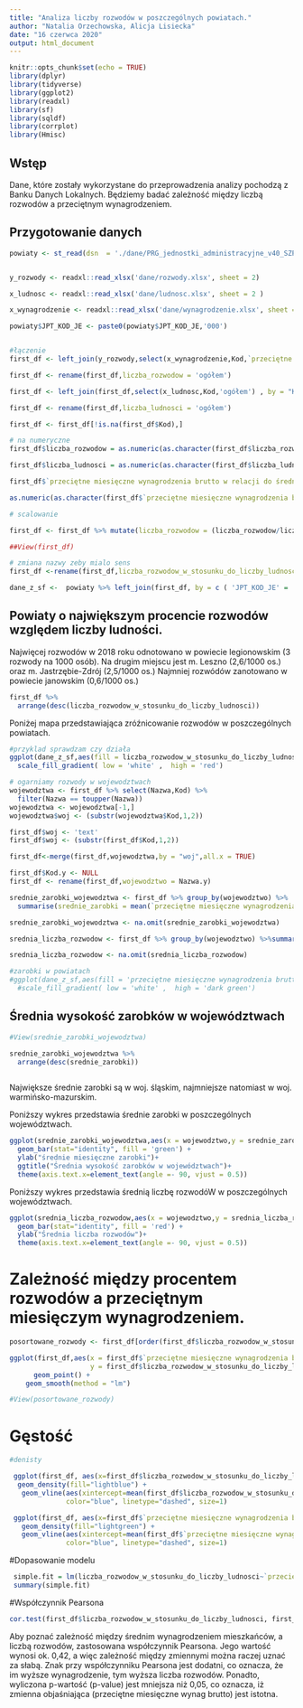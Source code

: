 ```yaml
---
title: "Analiza liczby rozwodów w poszczególnych powiatach."
author: "Natalia Orzechowska, Alicja Lisiecka"
date: "16 czerwca 2020"
output: html_document
---
```


```r
knitr::opts_chunk$set(echo = TRUE)
library(dplyr)
library(tidyverse)
library(ggplot2)
library(readxl)
library(sf)
library(sqldf)
library(corrplot)
library(Hmisc)
```

## Wstęp
Dane, które zostały wykorzystane do przeprowadzenia analizy pochodzą z Banku Danych Lokalnych. Będziemy badać zależność między liczbą rozwodów a przeciętnym wynagrodzeniem.


## Przygotowanie danych

```r
powiaty <- st_read(dsn  = './dane/PRG_jednostki_administracyjne_v40_SZPRG/Powiaty.shp')


y_rozwody <- readxl::read_xlsx('dane/rozwody.xlsx', sheet = 2)

x_ludnosc <- readxl::read_xlsx('dane/ludnosc.xlsx', sheet = 2 )

x_wynagrodzenie <- readxl::read_xlsx('dane/wynagrodzenie.xlsx', sheet = 2)

powiaty$JPT_KOD_JE <- paste0(powiaty$JPT_KOD_JE,'000')



```


```r
#łączenie
first_df <- left_join(y_rozwody,select(x_wynagrodzenie,Kod,`przeciętne miesięczne wynagrodzenia brutto w relacji do średniej krajowej (Polska=100)`) , by = "Kod")

first_df <- rename(first_df,liczba_rozwodow = 'ogółem')

first_df <- left_join(first_df,select(x_ludnosc,Kod,'ogółem') , by = "Kod")

first_df <- rename(first_df,liczba_ludnosci = 'ogółem')

first_df <- first_df[!is.na(first_df$Kod),]
```


```r
# na numeryczne 
first_df$liczba_rozwodow = as.numeric(as.character(first_df$liczba_rozwodow ))

first_df$liczba_ludnosci = as.numeric(as.character(first_df$liczba_ludnosci ))

first_df$`przeciętne miesięczne wynagrodzenia brutto w relacji do średniej krajowej (Polska=100)` = 

as.numeric(as.character(first_df$`przeciętne miesięczne wynagrodzenia brutto w relacji do średniej krajowej (Polska=100)` ))

```


```r
# scalowanie

first_df <- first_df %>% mutate(liczba_rozwodow = (liczba_rozwodow/liczba_ludnosci*100))
```

```r
##View(first_df)
```


```r
# zmiana nazwy zeby mialo sens
first_df <-rename(first_df,liczba_rozwodow_w_stosunku_do_liczby_ludnosci = liczba_rozwodow)

```



```r
dane_z_sf <-  powiaty %>% left_join(first_df, by = c ( 'JPT_KOD_JE' = 'Kod'))
```

## Powiaty o największym procencie rozwodów względem liczby ludności.

Najwięcej rozwodów w 2018 roku odnotowano w powiecie legionowskim (3 rozwody na 1000 osób). Na drugim miejscu jest m. Leszno (2,6/1000 os.) oraz m. Jastrzębie-Zdrój (2,5/1000 os.) Najmniej rozwódów zanotowano w powiecie janowskim (0,6/1000 os.)
```r
first_df %>%
  arrange(desc(liczba_rozwodow_w_stosunku_do_liczby_ludnosci))
```

Poniżej mapa przedstawiająca zróźnicowanie rozwodów w poszczególnych powiatach.
```r
#przyklad sprawdzam czy działa
ggplot(dane_z_sf,aes(fill = liczba_rozwodow_w_stosunku_do_liczby_ludnosci )) + geom_sf()+
  scale_fill_gradient( low = 'white' ,  high = 'red')
```



```r
# ogarniamy rozwody w wojewodztwach
wojewodztwa <- first_df %>% select(Nazwa,Kod) %>% 
  filter(Nazwa == toupper(Nazwa))
wojewodztwa <- wojewodztwa[-1,]
wojewodztwa$woj <- (substr(wojewodztwa$Kod,1,2))
```

```r
first_df$woj <- 'text'
first_df$woj <- (substr(first_df$Kod,1,2))

first_df<-merge(first_df,wojewodztwa,by = "woj",all.x = TRUE)

first_df$Kod.y <- NULL
first_df <- rename(first_df,wojewodztwo = Nazwa.y)
```



```r
srednie_zarobki_wojewodztwa <- first_df %>% group_by(wojewodztwo) %>%
  summarise(srednie_zarobki = mean(`przeciętne miesięczne wynagrodzenia brutto w relacji do średniej krajowej (Polska=100)`))

srednie_zarobki_wojewodztwa <- na.omit(srednie_zarobki_wojewodztwa)

srednia_liczba_rozwodow <- first_df %>% group_by(wojewodztwo) %>%summarise( srednia_liczba_rozwodow_w_stosunku_do_ll = mean(liczba_rozwodow_w_stosunku_do_liczby_ludnosci))

srednia_liczba_rozwodow <- na.omit(srednia_liczba_rozwodow)
```


```r
#zarobki w powiatach
#ggplot(dane_z_sf,aes(fill = 'przeciętne miesięczne wynagrodzenia brutto w relacji do średniej krajowej (Polska=100)' )) + geom_sf()+
  #scale_fill_gradient( low = 'white' ,  high = 'dark green')

```

## Średnia wysokość zarobków w województwach

```r
#View(srednie_zarobki_wojewodztwa) 

srednie_zarobki_wojewodztwa %>%
  arrange(desc(srednie_zarobki))
  
```
Największe średnie zarobki są w woj. śląskim, najmniejsze natomiast w woj. warmińsko-mazurskim.

Poniższy wykres przedstawia średnie zarobki w poszczególnych województwach.
```r
ggplot(srednie_zarobki_wojewodztwa,aes(x = wojewodztwo,y = srednie_zarobki))+
  geom_bar(stat="identity", fill = 'green') + 
  ylab("średnie miesięczne zarobki")+
  ggtitle("Średnia wysokość zarobków w województwach")+
  theme(axis.text.x=element_text(angle =- 90, vjust = 0.5))
```


Poniższy wykres przedstawia średnią liczbę rozwodóW w poszczególnych województwach.
```r
ggplot(srednia_liczba_rozwodow,aes(x = wojewodztwo,y = srednia_liczba_rozwodow_w_stosunku_do_ll))+
  geom_bar(stat="identity", fill = 'red') + 
  ylab("Średnia liczba rozwodów")+
  theme(axis.text.x=element_text(angle =- 90, vjust = 0.5))
```

# Zależność między procentem rozwodów  a przeciętnym miesięczym wynagrodzeniem.
```r
posortowane_rozwody <- first_df[order(first_df$liczba_rozwodow_w_stosunku_do_liczby_ludnosci),]

ggplot(first_df,aes(x = first_df$`przeciętne miesięczne wynagrodzenia brutto w relacji do średniej krajowej (Polska=100)`,
                    y = first_df$liczba_rozwodow_w_stosunku_do_liczby_ludnosci)) +
      geom_point() +
    geom_smooth(method = "lm")

#View(posortowane_rozwody)
```


# Gęstość
```r
#denisty

 ggplot(first_df, aes(x=first_df$liczba_rozwodow_w_stosunku_do_liczby_ludnosci)) + 
  geom_density(fill="lightblue") +
   geom_vline(aes(xintercept=mean(first_df$liczba_rozwodow_w_stosunku_do_liczby_ludnosci)),
              color="blue", linetype="dashed", size=1)

 ggplot(first_df, aes(x=first_df$`przeciętne miesięczne wynagrodzenia brutto w relacji do średniej krajowej (Polska=100)`)) + 
   geom_density(fill="lightgreen") +
   geom_vline(aes(xintercept=mean(first_df$`przeciętne miesięczne wynagrodzenia brutto w relacji do średniej krajowej (Polska=100)`)),
              color="blue", linetype="dashed", size=1)
```

#Dopasowanie modelu
```r
 simple.fit = lm(liczba_rozwodow_w_stosunku_do_liczby_ludnosci~`przeciętne miesięczne wynagrodzenia brutto w relacji do średniej krajowej (Polska=100)`, data=first_df)
 summary(simple.fit)
``` 
 

#Współczynnik Pearsona

```r
cor.test(first_df$liczba_rozwodow_w_stosunku_do_liczby_ludnosci, first_df$`przeciętne miesięczne wynagrodzenia brutto w relacji do średniej krajowej (Polska=100)`)
```
Aby poznać zależność między średnim wynagrodzeniem mieszkańców, a liczbą rozwodów, zastosowana współczynnik Pearsona. Jego wartość wynosi ok. 0,42, a więc zależność między zmiennymi można raczej uznać za słabą. Znak przy współczynniku Pearsona jest dodatni, co oznacza, że im wyższe wynagrodzenie, tym wyższa liczba rozwodów. Ponadto, wyliczona p-wartość (p-value) jest mniejsza niż 0,05, co oznacza, iż zmienna objaśniająca (przeciętne miesięczne wynag brutto) jest istotna.





